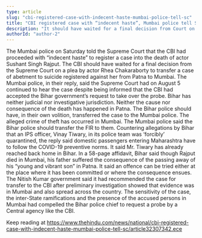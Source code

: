 ```yaml
---
type: article
slug: "cbi-registered-case-with-indecent-haste-mumbai-police-tell-sc"
title: "CBI registered case with “indecent haste”, Mumbai police tell SC"
description: "It should have waited for a final decision from Court on a plea by actor Rhea, they say"
authorId: "author-2"
---
```


The Mumbai police on Saturday told the Supreme Court that the CBI had proceeded with “indecent haste” to register a case into the death of actor Sushant Singh Rajput.
The CBI should have waited for a final decision from the Supreme Court on a plea by actor Rhea Chakaraborty to transfer a case of abetment to suicide registered against her from Patna to Mumbai.
The Mumbai police, in their reply, said the Supreme Court had on August 5 continued to hear the case despite being informed that the CBI had accepted the Bihar government’s request to take over the probe.
Bihar has neither judicial nor investigative jurisdiction. Neither the cause nor consequence of the death has happened in Patna. The Bihar police should have, in their own volition, transferred the case to the Mumbai police. The alleged crime of theft has occurred in Mumbai. 
The Mumbai police said the Bihar police should transfer the FIR to them.
Countering allegations by Bihar that an IPS officer, Vinay Tiwary, in its police team was ‘forcibly’ quarantined, the reply said domestic passengers entering Maharashtra have to follow the COVID-19 preventive norms. It said Mr. Tiwary has already reached back home in Bihar. 
 In a 58-page affidavit, Bihar said though Rajput died in Mumbai, his father suffered the consequence of the passing away of his “young and vibrant son” in Patna. It said an offence can be tried either at the place where it has been committed or where the consequence ensues. 
The Nitish Kumar government said it had recommended the case for transfer to the CBI after preliminary investigation showed that evidence was in Mumbai and also spread across the country. The sensitivity of the case, the inter-State ramifications and the presence of the accused persons in Mumbai had compelled the Bihar police chief to request a probe by a Central agency like the CBI. 

Keep reading at https://www.thehindu.com/news/national/cbi-registered-case-with-indecent-haste-mumbai-police-tell-sc/article32307342.ece
